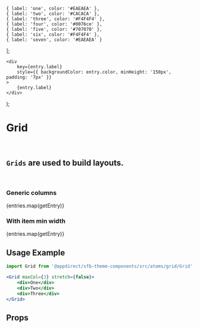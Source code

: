 
    { label: 'one', color: '#EAEAEA' },
    { label: 'two', color: '#CACACA' },
    { label: 'three', color: '#F4F4F4' },
    { label: 'four', color: '#0076ce' },
    { label: 'five', color: '#707070' },
    { label: 'six', color: '#F4F4F4' },
    { label: 'seven', color: '#EAEAEA' }
];

    <div
        key={entry.label}
        style={{ backgroundColor: entry.color, minHeight: '150px', padding: '7px' }}
    >
        {entry.label}
    </div>
);

<Meta title="Atoms/Grid" component={Grid} />

# Grid
<br />

## `Grids` are used to build layouts.
<br />

### Generic columns
<Canvas>
    <Story name="Generic columns">
        <Grid
            maxCol={number('Max number of columns', 3)}
            stretch={boolean('Items should stretch', false)}
        >
            {entries.map(getEntry)}
        </Grid>
    </Story>
</Canvas>

### With item min width
<Canvas>
    <Story name="With item min width">
        <Grid
            maxCol={number('Max number of columns', 4)}
            minWidth={text('minWidth', '302px')}
            stretch={boolean('Items should stretch', false)}
        >
            {entries.map(getEntry)}
        </Grid>
    </Story>
</Canvas>

## Usage Example

```jsx
import Grid from '@appdirect/sfb-theme-components/src/atoms/grid/Grid';

<Grid maxCol={3} stretch={false}>
    <div>One</div>
    <div>Two</div>
    <div>Three</div>
</Grid>
```
## Props

<ArgsTable of={Grid} />
